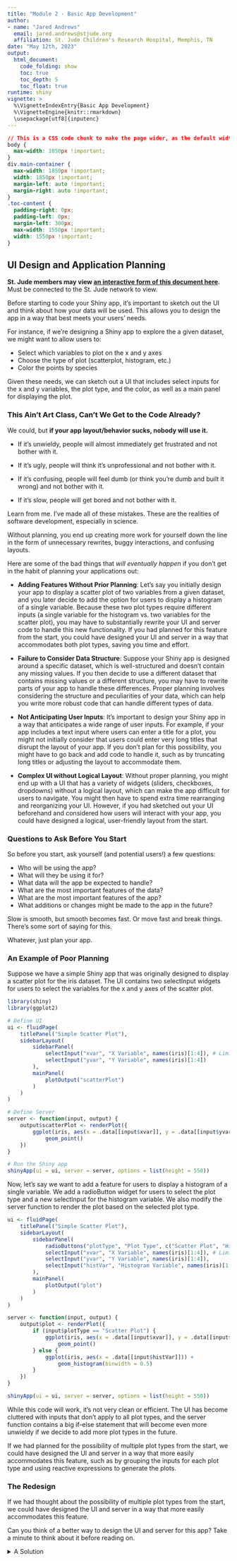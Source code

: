 ```yaml
---
title: "Module 2 - Basic App Development"
author: 
- name: "Jared Andrews"
  email: jared.andrews@stjude.org
  affiliation: St. Jude Children's Research Hospital, Memphis, TN
date: "May 12th, 2023"
output: 
  html_document:
    code_folding: show
    toc: true
    toc_depth: 5
    toc_float: true	 
runtime: shiny
vignette: >
  %\VignetteIndexEntry{Basic App Development}
  %\VignetteEngine{knitr::rmarkdown}
  \usepackage[utf8]{inputenc}
---
```


```css
// This is a CSS code chunk to make the page wider, as the default width is annoyingly narrow.
body {
  max-width: 1850px !important;
}
div.main-container {
  max-width: 1850px !important;
  width: 1850px !important;
  margin-left: auto !important;
  margin-right: auto !important;
}
.toc-content {
  padding-right: 0px;
  padding-left: 0px;
  margin-left: 300px;
  max-width: 1550px !important;
  width: 1550px !important;
}
```

## UI Design and Application Planning

**St. Jude members may view [an interactive form of this document here](https://svlpbakerlab01.stjude.org/ShinyWorkshopModule2/).** 
Must be connected to the St. Jude network to view.

Before starting to code your Shiny app, it's important to sketch out the UI and think about how your data will be used. 
This allows you to design the app in a way that best meets your users' needs.

For instance, if we're designing a Shiny app to explore the a given dataset, we might want to allow users to:

- Select which variables to plot on the x and y axes
- Choose the type of plot (scatterplot, histogram, etc.)
- Color the points by species

Given these needs, we can sketch out a UI that includes select inputs for the x and y variables, 
the plot type, and the color, as well as a main panel for displaying the plot.

### This Ain't Art Class, Can't We Get to the Code Already?

We could, but **if your app layout/behavior sucks, nobody will use it.**

- If it's unwieldy, people will almost immediately get frustrated and not bother with it.

- If it's ugly, people will think it's unprofessional and not bother with it.

- If it's confusing, people will feel dumb (or think you're dumb and built it wrong) and not bother with it.

- If it's slow, people will get bored and not bother with it.

Learn from me. 
I've made all of these mistakes.
These are the realities of software development, especially in science.

Without planning, you end up creating more work for yourself down the line in the form of unnecessary rewrites, buggy interactions, and confusing layouts.

Here are some of the bad things that *will eventually happen* if you don't get in the habit of planning your applications out:

- **Adding Features Without Prior Planning**: Let's say you initially design your app to display a scatter plot of two variables from a given dataset, 
and you later decide to add the option for users to display a histogram of a single variable. 
Because these two plot types require different inputs (a single variable for the histogram vs. two variables for the scatter plot), 
you may have to substantially rewrite your UI and server code to handle this new functionality. 
If you had planned for this feature from the start, you could have designed your UI and server in a way that accommodates both plot types, saving you time and effort.

- **Failure to Consider Data Structure**: Suppose your Shiny app is designed around a specific dataset, which is well-structured and doesn't contain any missing values. 
If you then decide to use a different dataset that contains missing values or a different structure, you may have to rewrite parts of your app to handle these differences. 
Proper planning involves considering the structure and peculiarities of your data, which can help you write more robust code that can handle different types of data.

- **Not Anticipating User Inputs**: It's important to design your Shiny app in a way that anticipates a wide range of user inputs. 
For example, if your app includes a text input where users can enter a title for a plot, you might not initially consider that users 
could enter very long titles that disrupt the layout of your app. If you don't plan for this possibility, 
you might have to go back and add code to handle it, such as by truncating long titles or adjusting the layout to accommodate them.

- **Complex UI without Logical Layout**: Without proper planning, you might end up with a UI that has a variety of widgets 
(sliders, checkboxes, dropdowns) without a logical layout, which can make the app difficult for users to navigate. 
You might then have to spend extra time rearranging and reorganizing your UI. 
However, if you had sketched out your UI beforehand and considered how users will interact with your app, 
you could have designed a logical, user-friendly layout from the start.


### Questions to Ask Before You Start

So before you start, ask yourself (and potential users!) a few questions:

- Who will be using the app?
- What will they be using it for?
- What data will the app be expected to handle?
- What are the most important features of the data?
- What are the most important features of the app?
- What additions or changes might be made to the app in the future?

Slow is smooth, but smooth becomes fast. Or move fast and break things. There's some sort of saying for this.

Whatever, just plan your app. 

### An Example of Poor Planning

Suppose we have a simple Shiny app that was originally designed to display a scatter plot for the iris dataset. 
The UI contains two selectInput widgets for users to select the variables for the x and y axes of the scatter plot.

```r
library(shiny)
library(ggplot2)

# Define UI
ui <- fluidPage(
    titlePanel("Simple Scatter Plot"),
    sidebarLayout(
        sidebarPanel(
            selectInput("xvar", "X Variable", names(iris)[1:4]), # Limit to the numeric columns only.
            selectInput("yvar", "Y Variable", names(iris)[1:4])
        ),
        mainPanel(
            plotOutput("scatterPlot")
        )
    )
)

# Define Server
server <- function(input, output) {
    output$scatterPlot <- renderPlot({
        ggplot(iris, aes(x = .data[[input$xvar]], y = .data[[input$yvar]])) +
            geom_point()
    })
}

# Run the Shiny app
shinyApp(ui = ui, server = server, options = list(height = 550))
```

Now, let's say we want to add a feature for users to display a histogram of a single variable. 
We add a radioButton widget for users to select the plot type and a new selectInput for the histogram variable. 
We also modify the server function to render the plot based on the selected plot type.

```r
ui <- fluidPage(
    titlePanel("Simple Scatter Plot"),
    sidebarLayout(
        sidebarPanel(
            radioButtons("plotType", "Plot Type", c("Scatter Plot", "Histogram")),
            selectInput("xvar", "X Variable", names(iris)[1:4]), # Limit to the numeric columns only.
            selectInput("yvar", "Y Variable", names(iris)[1:4]),
            selectInput("histVar", "Histogram Variable", names(iris)[1:4])
        ),
        mainPanel(
            plotOutput("plot")
        )
    )
)

server <- function(input, output) {
    output$plot <- renderPlot({
        if (input$plotType == "Scatter Plot") {
            ggplot(iris, aes(x = .data[[input$xvar]], y = .data[[input$yvar]])) +
                geom_point()
        } else {
            ggplot(iris, aes(x = .data[[input$histVar]])) +
                geom_histogram(binwidth = 0.5)
        }
    })
}

shinyApp(ui = ui, server = server, options = list(height = 550))
```

While this code will work, it's not very clean or efficient. 
The UI has become cluttered with inputs that don't apply to all plot types, 
and the server function contains a big if-else statement that will become even more unwieldy if we decide to add more plot types in the future.

If we had planned for the possibility of multiple plot types from the start, 
we could have designed the UI and server in a way that more easily accommodates this feature, 
such as by grouping the inputs for each plot type and using reactive expressions to generate the plots.

### The Redesign

If we had thought about the possibility of multiple plot types from the start,
we could have designed the UI and server in a way that more easily accommodates this feature.

Can you think of a better way to design the UI and server for this app? 
Take a minute to think about it before reading on.

<details>
  <summary>A Solution</summary>

One way would to use `conditionalPanel()` in the UI, which is a way to show/hide UI elements based on a condition (like which plot type is selected).

```r
ui <- fluidPage(
    titlePanel("Interactive Plots"),
    sidebarLayout(
        sidebarPanel(
            radioButtons("plotType", "Plot Type", c("Scatter Plot", "Histogram")),
            conditionalPanel(
                condition = "input.plotType == 'Scatter Plot'",
                selectInput("xvar", "X Variable", names(iris)[1:4]),
                selectInput("yvar", "Y Variable", names(iris)[1:4])
            ),
            conditionalPanel(
                condition = "input.plotType == 'Histogram'",
                selectInput("histVar", "Histogram Variable", names(iris)[1:4])
            )
        ),
        mainPanel(
            plotOutput("plot")
        )
    )
)

server <- function(input, output) {
    scatterPlot <- reactive({
        ggplot(iris, aes(x = .data[[input$xvar]], y = .data[[input$yvar]])) +
            geom_point()
    })

    histogram <- reactive({
        ggplot(iris, aes(x = .data[[input$histVar]])) +
            geom_histogram(binwidth = 0.5)
    })

    output$plot <- renderPlot({
        if (input$plotType == "Scatter Plot") {
            scatterPlot()
        } else {
            histogram()
        }
    })
}

shinyApp(ui = ui, server = server, options = list(height = 550))
```

Now, the UI only displays the relevant inputs for the selected plot type, making it cleaner and easier for users to interact with. 
The server uses reactive expressions to generate the plots, making the code more modular and easier to maintain. 
If we decide to add more plot types in the future, we can easily add more `conditionalPanel()`s in the UI and more reactive expressions in the server.

</details>


